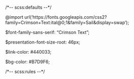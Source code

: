 <div>
/\*\-\- scss:defaults \-\-\*/  

@import url('https://fonts.googleapis.com/css2?family=Crimson+Text:ital@0;1&family=Sail&display=swap');

[$font-family-sans-serif]{.brown}: "Crimson Text";  

[$presentation-font-size-root]{.brown}: 46px;

[$link-color]{.brown}: #440033;

::: {.fragment .advance-slide}
[$bg-color]{.brown}: #B7D9F6;
:::

/\*\-\- scss:rules \-\-\*/  
</div> 